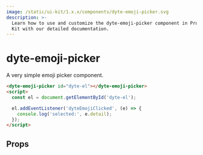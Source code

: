 ```yaml
---
image: /static/ui-kit/1.x.x/components/dyte-emoji-picker.svg
description: >-
  Learn how to use and customize the dyte-emoji-picker component in ProductDB's UI
  Kit with our detailed documentation.
---
```


# dyte-emoji-picker

A very simple emoji picker component.

```html
<dyte-emoji-picker id="dyte-el"></dyte-emoji-picker>
<script>
  const el = document.getElementById('dyte-el');

  el.addEventListener('dyteEmojiClicked', (e) => {
    console.log('selected:', e.detail);
  });
</script>
```

## Props

<PropsTable of="dyte-emoji-picker" />

<head>
  <title>UI Kit dyte-emoji-picker</title>
</head>
